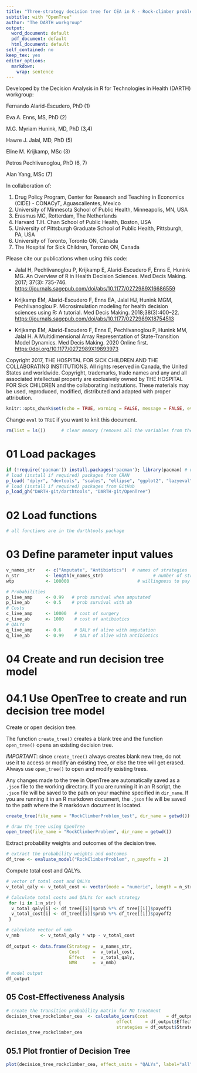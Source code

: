 ---
title: "Three-strategy decision tree for CEA in R - Rock-climber problem"
subtitle: with "OpenTree"
author: "The DARTH workgroup"
output:
  word_document: default
  pdf_document: default
  html_document: default
self_contained: no
keep_tex: yes
editor_options: 
  markdown: 
    wrap: sentence
---

Developed by the Decision Analysis in R for Technologies in Health (DARTH) workgroup:

Fernando Alarid-Escudero, PhD (1)

Eva A. Enns, MS, PhD (2)

M.G. Myriam Hunink, MD, PhD (3,4)

Hawre J. Jalal, MD, PhD (5)

Eline M. Krijkamp, MSc (3)

Petros Pechlivanoglou, PhD (6, 7)

Alan Yang, MSc (7)

In collaboration of:

1.  Drug Policy Program, Center for Research and Teaching in Economics (CIDE) - CONACyT, Aguascalientes, Mexico
2.  University of Minnesota School of Public Health, Minneapolis, MN, USA
3.  Erasmus MC, Rotterdam, The Netherlands
4.  Harvard T.H. Chan School of Public Health, Boston, USA
5.  University of Pittsburgh Graduate School of Public Health, Pittsburgh, PA, USA
6.  University of Toronto, Toronto ON, Canada
7.  The Hospital for Sick Children, Toronto ON, Canada

Please cite our publications when using this code:

-   Jalal H, Pechlivanoglou P, Krijkamp E, Alarid-Escudero F, Enns E, Hunink MG. An Overview of R in Health Decision Sciences.
    Med Decis Making.
    2017; 37(3): 735-746.
    <https://journals.sagepub.com/doi/abs/10.1177/0272989X16686559>

-   Krijkamp EM, Alarid-Escudero F, Enns EA, Jalal HJ, Hunink MGM, Pechlivanoglou P. Microsimulation modeling for health decision sciences using R: A tutorial.
    Med Decis Making.
    2018;38(3):400--22.
    <https://journals.sagepub.com/doi/abs/10.1177/0272989X18754513>

-   Krijkamp EM, Alarid-Escudero F, Enns E, Pechlivanoglou P, Hunink MM, Jalal H. A Multidimensional Array Representation of State-Transition Model Dynamics.
    Med Decis Making.
    2020 Online first.
    <https://doi.org/10.1177/0272989X19893973>

Copyright 2017, THE HOSPITAL FOR SICK CHILDREN AND THE COLLABORATING INSTITUTIONS. All rights reserved in Canada, the United States and worldwide.
Copyright, trademarks, trade names and any and all associated intellectual property are exclusively owned by THE HOSPITAL FOR Sick CHILDREN and the collaborating institutions.
These materials may be used, reproduced, modified, distributed and adapted with proper attribution.

\newpage

```{r setup, include=FALSE}
knitr::opts_chunk$set(echo = TRUE, warning = FALSE, message = FALSE, eval = TRUE)
```

Change `eval` to `TRUE` if you want to knit this document.

```{r}
rm(list = ls())      # clear memory (removes all the variables from the workspace)
```

# 01 Load packages

```{r, warning = FALSE, message = FALSE}
if (!require('pacman')) install.packages('pacman'); library(pacman) # use this package to conveniently install other packages
# load (install if required) packages from CRAN
p_load( "dplyr", "devtools", "scales", "ellipse", "ggplot2", "lazyeval", "igraph" , "ggraph", "reshape2", "knitr", "stringr", "rstudioapi", "dampack")                                               
# load (install if required) packages from GitHub
p_load_gh("DARTH-git/darthtools", "DARTH-git/OpenTree")
```

# 02 Load functions

```{r}
# all functions are in the darthtools package
```

# 03 Define parameter input values

```{r}
v_names_str    <- c("Amputate", "Antibiotics")  # names of strategies
n_str          <- length(v_names_str)                   # number of strategies
wtp            <- 100000                          # willingness to pay threshold

# Probabilities
p_live_amp     <- 0.99   # prob survival when amputated
p_live_ab      <- 0.5    # prob survival with ab
# Costs
c_live_amp     <- 10000   # cost of surgery
c_live_ab      <- 1000    # cost of antibiotics
# QALYs
q_live_amp     <- 0.6     # QALY of alive with amputation
q_live_ab      <- 0.99    # QALY of alive with antibiotics
```

# 04 Create and run decision tree model

# 04.1 Use OpenTree to create and run decision tree model

Create or open decision tree.

The function `create_tree()` creates a blank tree and the function `open_tree()` opens an existing decision tree.

*IMPORTANT*: since `create_tree()` always creates blank new tree, do not use it to access or modify an existing tree, or else the tree will get erased.
Always use `open_tree()` to open and modify existing trees.

Any changes made to the tree in OpenTree are automatically saved as a `.json` file to the working directory.
If you are running it in an R script, the `.json` file will be saved to the path on your machine specified in `dir_name`.
If you are running it in an R markdown document, the `.json` file will be saved to the path where the R markdown document is located.

```{r}
create_tree(file_name = "RockClimberProblem_test", dir_name = getwd())
```

```{r}
# draw the tree using OpenTree
open_tree(file_name = "RockClimberProblem", dir_name = getwd())
```

Extract probability weights and outcomes of the decision tree.

```{r, warning = F}
# extract the probability weights and outcomes  
df_tree <- evaluate_model("RockClimberProblem", n_payoffs = 2)
```

Compute total cost and QALYs.

```{r}
# vector of total cost and QALYs
v_total_qaly <- v_total_cost <- vector(mode = "numeric", length = n_str)

# Calculate total costs and QALYs for each strategy 
 for (i in 1:n_str) {
  v_total_qaly[i] <- df_tree[[i]]$prob %*% df_tree[[i]]$payoff1
  v_total_cost[i] <- df_tree[[i]]$prob %*% df_tree[[i]]$payoff2
 }

# calculate vector of nmb
v_nmb        <- v_total_qaly * wtp - v_total_cost                      
          
df_output <- data.frame(Strategy =  v_names_str,
                        Cost     =  v_total_cost,
                        Effect   =  v_total_qaly,
                        NMB      =  v_nmb)

# model output
df_output
```

## 05 Cost-Effectiveness Analysis

```{r}
# create the transition probability matrix for NO treatment
decision_tree_rockclimber_cea  <- calculate_icers(cost       = df_output$Cost,
                                          effect     = df_output$Effect,
                                          strategies = df_output$Strategy)
decision_tree_rockclimber_cea
```

## 05.1 Plot frontier of Decision Tree

```{r}
plot(decision_tree_rockclimber_cea, effect_units = "QALYs", label="all")
```

